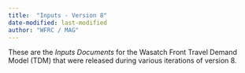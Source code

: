 ```yaml
---
title:  "Inputs - Version 8"
date-modified: last-modified
author: "WFRC / MAG"
---
```


These are the *Inputs Documents* for the Wasatch Front Travel Demand Model (TDM) that were released during various iterations of version 8.
